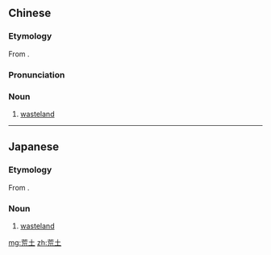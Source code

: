 ==Chinese==
{{zh-forms}}

===Etymology===
From {{compound|lang=zh|荒|土|t1=abandoned|t2=soil}}.

===Pronunciation===
{{zh-pron
|m=huāngtǔ
|cat=n
}}

===Noun===
{{zh-noun}}

# [[wasteland]]

----

==Japanese==
{{ja-kanjitab|こう|ど|yomi=on}}

===Etymology===
From {{compound|lang=ja|荒|土|t1=abandoned|t2=soil}}.

===Noun===
{{ja-noun|こうど}}

# [[wasteland]]

[[mg:荒土]]
[[zh:荒土]]